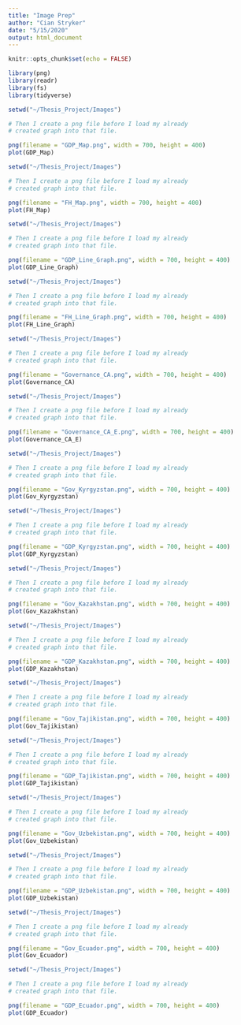 ```yaml
---
title: "Image Prep"
author: "Cian Stryker"
date: "5/15/2020"
output: html_document
---
```


```r
knitr::opts_chunk$set(echo = FALSE)

library(png)
library(readr)
library(fs)
library(tidyverse)
```

```r


setwd("~/Thesis_Project/Images")

# Then I create a png file before I load my already 
# created graph into that file.

png(filename = "GDP_Map.png", width = 700, height = 400)
plot(GDP_Map)

```

```r


setwd("~/Thesis_Project/Images")

# Then I create a png file before I load my already 
# created graph into that file.

png(filename = "FH_Map.png", width = 700, height = 400)
plot(FH_Map)

```

```r


setwd("~/Thesis_Project/Images")

# Then I create a png file before I load my already 
# created graph into that file.

png(filename = "GDP_Line_Graph.png", width = 700, height = 400)
plot(GDP_Line_Graph)

```

```r


setwd("~/Thesis_Project/Images")

# Then I create a png file before I load my already 
# created graph into that file.

png(filename = "FH_Line_Graph.png", width = 700, height = 400)
plot(FH_Line_Graph)

```

```r


setwd("~/Thesis_Project/Images")

# Then I create a png file before I load my already 
# created graph into that file.

png(filename = "Governance_CA.png", width = 700, height = 400)
plot(Governance_CA)

```

```r


setwd("~/Thesis_Project/Images")

# Then I create a png file before I load my already 
# created graph into that file.

png(filename = "Governance_CA_E.png", width = 700, height = 400)
plot(Governance_CA_E)

```

```r


setwd("~/Thesis_Project/Images")

# Then I create a png file before I load my already 
# created graph into that file.

png(filename = "Gov_Kyrgyzstan.png", width = 700, height = 400)
plot(Gov_Kyrgyzstan)

```

```r


setwd("~/Thesis_Project/Images")

# Then I create a png file before I load my already 
# created graph into that file.

png(filename = "GDP_Kyrgyzstan.png", width = 700, height = 400)
plot(GDP_Kyrgyzstan)

```

```r


setwd("~/Thesis_Project/Images")

# Then I create a png file before I load my already 
# created graph into that file.

png(filename = "Gov_Kazakhstan.png", width = 700, height = 400)
plot(Gov_Kazakhstan)

```

```r


setwd("~/Thesis_Project/Images")

# Then I create a png file before I load my already 
# created graph into that file.

png(filename = "GDP_Kazakhstan.png", width = 700, height = 400)
plot(GDP_Kazakhstan)

```

```r


setwd("~/Thesis_Project/Images")

# Then I create a png file before I load my already 
# created graph into that file.

png(filename = "Gov_Tajikistan.png", width = 700, height = 400)
plot(Gov_Tajikistan)

```

```r


setwd("~/Thesis_Project/Images")

# Then I create a png file before I load my already 
# created graph into that file.

png(filename = "GDP_Tajikistan.png", width = 700, height = 400)
plot(GDP_Tajikistan)

```

```r


setwd("~/Thesis_Project/Images")

# Then I create a png file before I load my already 
# created graph into that file.

png(filename = "Gov_Uzbekistan.png", width = 700, height = 400)
plot(Gov_Uzbekistan)

```

```r


setwd("~/Thesis_Project/Images")

# Then I create a png file before I load my already 
# created graph into that file.

png(filename = "GDP_Uzbekistan.png", width = 700, height = 400)
plot(GDP_Uzbekistan)

```

```r


setwd("~/Thesis_Project/Images")

# Then I create a png file before I load my already 
# created graph into that file.

png(filename = "Gov_Ecuador.png", width = 700, height = 400)
plot(Gov_Ecuador)

```

```r


setwd("~/Thesis_Project/Images")

# Then I create a png file before I load my already 
# created graph into that file.

png(filename = "GDP_Ecuador.png", width = 700, height = 400)
plot(GDP_Ecuador)

```
